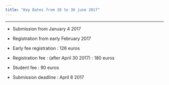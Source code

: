 ```yaml
---
title: "Key Dates from 28 to 30 june 2017"
---
```


* * *


- Submission from January 4 2017

- Registration from early February 2017

- Early fee registration : 126 euros 

- Registration fee :  (after April 30 2017)  : 180 euros

- Student fee : 90 euros

- Submission deadline  : April 8 2017
